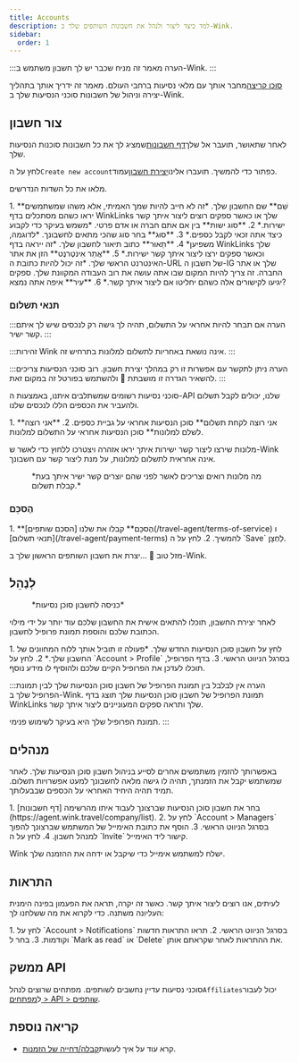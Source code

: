 ```yaml
---
title: Accounts
description: למד כיצד ליצור ולנהל את חשבונות השותפים שלך ב-Wink.
sidebar:
  order: 1
---
```


:::הערה
מאמר זה מניח שכבר יש לך חשבון משתמש ב-Wink.
:::

[סוכן קריצה](https://agent.wink.travel)מחבר אותך עם מלאי נסיעות ברחבי העולם. מאמר זה ידריך אותך בתהליך יצירה וניהול של חשבונות סוכני הנסיעות שלך ב-Wink.

## צור חשבון

לאחר שתאושר, תועבר אל שלך[דף חשבונות](https://agent.wink.travel/company/list)שמציג לך את כל חשבונות סוכנות הנסיעות שלך.

לחץ על ה`Create new account`כפתור כדי להמשיך. תועברו אלינו[יצירת חשבון](https://agent.wink.travel/company/create)עמוד.

מלאו את כל השדות הנדרשים.

<Steps>
  1. **שֵׁם** שם החשבון שלך. *זה לא חייב להיות שמך האמיתי, אלא משהו שמשתמשים יראו כשהם מסתכלים בדף WinkLinks שלך או כאשר ספקים רוצים ליצור איתך קשר ישירות.*
  2. **סוג ישות** בין אם אתם חברה או אדם פרטי. *משמש בעיקר כדי לקבוע כיצד אתה זכאי לקבל כספים.*
  3. **סוּג** בחר סוג שהכי מתאים לחשבונך. *לדוגמה, משפיען*
  4. **תֵאוּר** כתוב תיאור לחשבון שלך. *זה ייראה בדף WinkLinks שלך וכאשר ספקים ירצו ליצור איתך קשר ישירות.*
  5. **אֲתַר אִינטֶרנֶט** הזן את אתר האינטרנט הראשי שלך. *זה יכול להיות כתובת ה-URL של חשבון ה-IG שלך או אתר החברה. זה צריך להיות המקום שבו אתה עושה את רוב העבודה המקוונת שלך. ספקים יגיעו לקישורים אלה כשהם יחליטו אם ליצור איתך קשר.*
  6. **עִיר** איפה אתה נמצא?
</Steps>


### תנאי תשלום

:::הערה
אם תבחר להיות אחראי על התשלום, תהיה לך גישה רק לנכסים שיש לך איתם קשר ישיר.
:::

:::זהירות
Wink אינה נושאת באחריות לתשלום למלונות בתרחיש זה.
:::

:::הערה
ניתן לתקשר עם אפשרות זו רק במהלך יצירת חשבון. רוב סוכני הנסיעות צריכים להשאיר הגדרה זו מושבתת 🛑 ולהשתמש בפורטל זה במקום זאת.
:::

סוכני נסיעות רשומים שמשתלבים איתנו, באמצעות ה-API שלנו, יכולים לקבל תשלום ולהעביר את הכספים הללו לנכסים שלנו.

<Steps>
  1. **אני רוצה לקחת תשלום** סוכן הנסיעות אחראי על גביית כספים.
  2. **אני רוצה לשלם למלונות** סוכן הנסיעות אחראי על התשלום למלונות.
</Steps>


מלונות שירצו ליצור קשר ישירות איתך יראו אזהרה ויצטרכו ללחוץ כדי לאשר ש-Wink אינה אחראית לתשלום למלונות, על מנת ליצור קשר עם חשבונך.

<figure>
  <CloudinaryImage width="700" height="220" resize="scale" quality="best" alt="הנכס מאשר קשר TA" src="academy/property-ta-agreement" errorImage="noimage_opaque_nyrtl0.png" />

  <figcaption>*מה מלונות רואים וצריכים לאשר לפני שהם יוצרים קשר ישיר איתך בעת קבלת תשלום.*</figcaption>
</figure>


### הֶסכֵּם

<Steps>
  1. **הֶסכֵּם** קבלו את שלנו [הסכם שותפים](/travel-agent/terms-of-service) ו [תנאי תשלום](/travel-agent/payment-terms) להמשיך.
  2. לחץ על ה `Save` לַחְצָן.
</Steps>


מזל טוב 🎉 ...יצרת את חשבון השותפים הראשון שלך ב-Wink.

## לְנַהֵל

<figure>
  <CloudinaryImage width="350" height="445" resize="scale" quality="best" alt="חשבון סוכן נסיעות" src="academy/travel-agent" errorImage="noimage_opaque_nyrtl0.png" />

  <figcaption>*כניסה לחשבון סוכן נסיעות*</figcaption>
</figure>


לאחר יצירת החשבון, תוכלו להתאים אישית את החשבון שלכם עוד יותר על ידי מילוי הכתובת שלכם והוספת תמונת פרופיל לחשבון.

<Steps>
  1. לחץ על חשבון סוכן הנסיעות החדש שלך. *פעולה זו תוביל אותך ללוח המחוונים של החשבון שלך.*
  2. לחץ על `Account > Profile` בסרגל הניווט הראשי.
  3. בדף הפרופיל, תוכלו לעדכן את הפרופיל הקיים שלכם ולהוסיף לו מידע נוסף.
</Steps>


:::הערה
אין לבלבל בין תמונת הפרופיל של חשבון סוכן הנסיעות שלך לבין תמונת הפרופיל שלך ב-Wink. תמונת הפרופיל של חשבון סוכן הנסיעות שלך תוצג בדף WinkLinks שלך ותראה ספקים המעוניינים ליצור איתך קשר.

תמונת הפרופיל שלך היא בעיקר לשימוש פנימי.
:::

## מנהלים

באפשרותך להזמין משתמשים אחרים לסייע בניהול חשבון סוכן הנסיעות שלך. לאחר שמשתמש יקבל את הזמנתך, תהיה לו גישה מלאה לחשבונך למעט אפשרויות תשלום. תמיד תהיה היחיד האחראי על הכספים שבבעלותך.

<Steps>
  1. בחר את חשבון סוכן הנסיעות שברצונך לעבוד איתו מהרשימה [דף חשבונות](https://agent.wink.travel/company/list).
  2. לחץ על `Account > Managers` בסרגל הניווט הראשי.
  3. הוסף את כתובת האימייל של המשתמש שברצונך להפוך למנהל חשבון.
  4. לחץ על ה `Invite` קישור ליד האימייל.
</Steps>


Wink ישלח למשתמש אימייל כדי שיקבל או ידחה את ההזמנה שלך.

## התראות

לעיתים, אנו רוצים ליצור איתך קשר. כאשר זה יקרה, תראה את הפעמון בפינה הימנית העליונה משתנה.
כדי לקרוא את מה ששלחנו לך:

<Steps>
  1. לחץ על `Account > Notifications` בסרגל הניווט הראשי.
  2. תראו התראות חדשות וקודמות.
  3. בחר ל `Mark as read` אוֹ `Delete` את ההתראות לאחר שקראתם אותן.
</Steps>


## ממשק API

סוכני נסיעות עדיין נחשבים לשותפים. מפתחים שרוצים לנהל`Affiliates`יכול לעבור ל[מפתחים > API > שותפים](/developers/apis/#affiliate-api).

## קריאה נוספת

* קרא עוד על איך לעשות[קבלה/דחייה של הזמנות](/user/invites).

